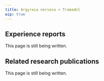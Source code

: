 ---
title: Argyreia nervosa + Tramadol
wip: true
---

## Experience reports

This page is still being written.

## Related research publications

This page is still being written.

